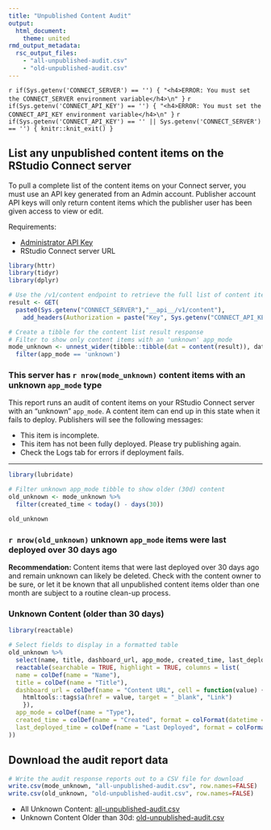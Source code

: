```yaml
---
title: "Unpublished Content Audit"
output: 
  html_document:
    theme: united
rmd_output_metadata:
  rsc_output_files:
    - "all-unpublished-audit.csv"
    - "old-unpublished-audit.csv"
---
```


`r if(Sys.getenv('CONNECT_SERVER') == '') { "<h4>ERROR: You must set the CONNECT_SERVER environment variable</h4>\n" }`
`r if(Sys.getenv('CONNECT_API_KEY') == '') { "<h4>ERROR: You must set the CONNECT_API_KEY environment variable</h4>\n" }`
`r if(Sys.getenv('CONNECT_API_KEY') == '' || Sys.getenv('CONNECT_SERVER') == '') { knitr::knit_exit() }`

## List any unpublished content items on the RStudio Connect server

To pull a complete list of the content items on your Connect server, you must use an API key generated from an Admin account. Publisher account API keys will only return content items which the publisher user has been given access to view or edit.

Requirements:

- [Administrator API Key](https://docs.rstudio.com/connect/user/api-keys/#api-keys-creating){target="_blank"}
- RStudio Connect server URL

```r
library(httr)
library(tidyr)
library(dplyr)

# Use the /v1/content endpoint to retrieve the full list of content items
result <- GET(
  paste0(Sys.getenv("CONNECT_SERVER"),"__api__/v1/content"),
    add_headers(Authorization = paste("Key", Sys.getenv("CONNECT_API_KEY"))))

# Create a tibble for the content list result response
# Filter to show only content items with an 'unknown' app_mode 
mode_unknown <- unnest_wider(tibble::tibble(dat = content(result)), dat) %>%
  filter(app_mode == 'unknown')
```

### This server has `r nrow(mode_unknown)` content items with an unknown `app_mode` type

This report runs an audit of content items on your RStudio Connect server with an "unknown" `app_mode`. A content item can end up in this state when it fails to deploy. Publishers will see the following messages:

- This item is incomplete.
- This item has not been fully deployed. Please try publishing again.
- Check the Logs tab for errors if deployment fails.

---

```r
library(lubridate)

# Filter unknown app_mode tibble to show older (30d) content
old_unknown <- mode_unknown %>% 
  filter(created_time < today() - days(30))

old_unknown
```


### `r nrow(old_unknown)` unknown `app_mode` items were last deployed over 30 days ago

**Recommendation:** Content items that were last deployed over 30 days ago and remain unknown can likely be deleted. Check with the content owner to be sure, or let it be known that all unpublished content items older than one month are subject to a routine clean-up process. 

### Unknown Content (older than 30 days)

```r
library(reactable)

# Select fields to display in a formatted table
old_unknown %>%
  select(name, title, dashboard_url, app_mode, created_time, last_deployed_time) %>%
  reactable(searchable = TRUE, highlight = TRUE, columns = list(
  name = colDef(name = "Name"),
  title = colDef(name = "Title"),
  dashboard_url = colDef(name = "Content URL", cell = function(value) {
    htmltools::tags$a(href = value, target = "_blank", "Link")
    }),
  app_mode = colDef(name = "Type"),
  created_time = colDef(name = "Created", format = colFormat(datetime = TRUE)),
  last_deployed_time = colDef(name = "Last Deployed", format = colFormat(datetime = TRUE))
))
```

## Download the audit report data

```r

# Write the audit response reports out to a CSV file for download
write.csv(mode_unknown, "all-unpublished-audit.csv", row.names=FALSE)
write.csv(old_unknown, "old-unpublished-audit.csv", row.names=FALSE)
```

- All Unknown Content: [all-unpublished-audit.csv](all-unpublished-audit.csv)
- Unknown Content Older than 30d: [old-unpublished-audit.csv](old-unpublished-audit.csv)
